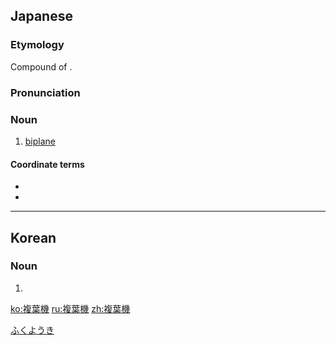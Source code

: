 ==Japanese==
{{wikipedia|lang=ja}}
{{ja-kanjitab|ふく|よう|き|yomi=o}}

===Etymology===
Compound of {{affix|sort=ふくようき|ja|複葉|tr1=fukuyō|t1=biplane|機|tr2=ki|t2=aeroplane}}.

===Pronunciation===
{{ja-pron|yomi=o|ふくようき}}

===Noun===
{{ja-noun|ふくようき}}

# [[biplane]]

====Coordinate terms====
* {{ja-r|単葉機|たんようき}}
* {{ja-r|三葉機|さんようき}}

[[Category:ja:Aircraft|ふくようき]]

----

==Korean==
{{ko-hanjatab}}

===Noun===
{{ko-noun|hangeul=복엽기}}

# {{hanja form of|복엽기|[[biplane]]}}

[[ko:複葉機]]
[[ru:複葉機]]
[[zh:複葉機]]